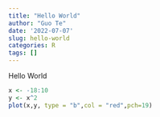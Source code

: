 ```yaml
---
title: "Hello World"
author: "Guo Te"
date: '2022-07-07'
slug: hello-world
categories: R
tags: []
---
```

Hello World
```r
x <- -18:10
y <- x^2
plot(x,y, type = "b",col = "red",pch=19)
```

